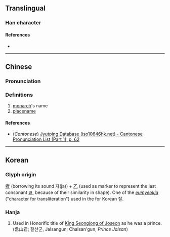 {{character info/new}}
==Translingual==

===Han character===
{{Han char|rn=5|rad=乙|as=09|sn=10|four=|canj=JAN|ids=⿱者乙}}

====References====
* {{Han ref|kx=0084.241|dj=0171.360|hdz=10056.071|uh=4E7D|ud=20093}}

----

==Chinese==
{{rfv|zh}}
{{zh-forms}}

===Pronunciation===
{{zh-pron
|m=zhě
|c=ze2
|mc=
|oc=
|ma=
|cat=
}}

===Definitions===
{{zh-hanzi}}

# [[monarch]]'s name
# [[placename]]

====References====
* (''Cantonese'') [http://www.iso10646hk.net/jp/document/download.jsp Jyutping Database (iso10646hk.net) - Cantonese Pronunciation List (Part 1), p. 62]

----

==Korean==

===Glyph origin===
[[者]] (borrowing its sound 자(ja)) + [[乙]] (used as marker to represent the last consonant [[ㄹ]], because of their similarity in shape). One of the ''[[음역자|eumyeokja]]'' ("character for transliteration") used in the {{w|Idu script}} for Korean 잘.

===Hanja===
{{ko-hanja|hangeul=잘|rv=jal|mr=chal|y=cal}}

# Used in Honorific title of [[w:Seongjong of Joseon|King Seongjong of Joseon]] as he was a prince. (乽山君; 잘산군, Jalsangun; Chalsan'gun, ''Prince Jalsan'')
